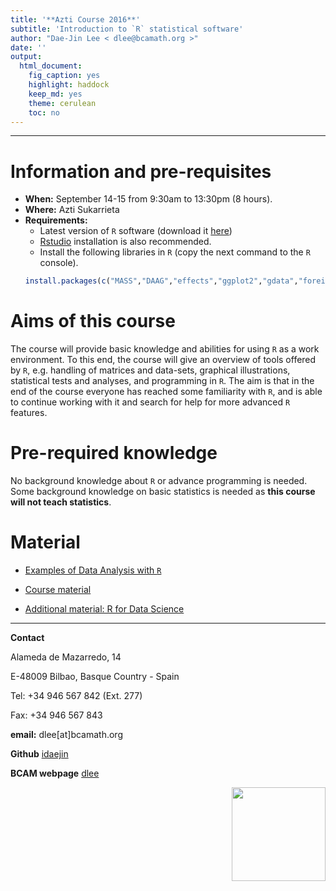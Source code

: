 ```yaml
---
title: '**Azti Course 2016**'
subtitle: 'Introduction to `R` statistical software'
author: "Dae-Jin Lee < dlee@bcamath.org >"
date: ''
output:
  html_document:
    fig_caption: yes
    highlight: haddock
    keep_md: yes
    theme: cerulean
    toc: no
---
```



----------------------------

# Information and pre-requisites

* **When:** September 14-15 from 9:30am to 13:30pm (8 hours).
* **Where:** Azti Sukarrieta
* **Requirements:**
    * Latest version of `R` software (download it [here](https://www.r-project.org))
    * [Rstudio](https://www.rstudio.com) installation is also recommended.
    * Install the following libraries in `R` (copy the next command to the `R` console).
```r
install.packages(c("MASS","DAAG","effects","ggplot2","gdata","foreign","Hmisc","xlsx","psych","graphics","gplots","calibrate","corrplot","RgoogleMaps","ggmap"))
```


# Aims of this course

The course will provide basic knowledge and abilities for using `R` as a work environment. To this end, the course will give an overview of tools offered by `R`, e.g. handling of matrices and data-sets, graphical illustrations, statistical tests and analyses, and programming in `R`. The aim is that in the end of the course everyone has reached some familiarity with `R`, and is able to continue working with it and search for help for more advanced `R` features.

# Pre-required knowledge

No background knowledge about `R` or advance programming is needed. Some background knowledge on basic statistics is needed as **this course will not teach statistics**. 

<!--* **Download all material** [here](http://idaejin.github.io/bcam-courses/neiker-2016/material.zip)
-->


# Material

  *   [Examples of Data Analysis with `R`](http://idaejin.github.io/bcam-courses/azti-2016/introR/examples.html)

  * [Course material](http://idaejin.github.io/bcam-courses/azti-2016/introR/)


  * [Additional material: R for Data Science](http://r4ds.had.co.nz/)

-----------------------------------------------------

**Contact**

Alameda de Mazarredo, 14

E-48009 Bilbao, Basque Country - Spain

Tel: +34 946 567 842 (Ext. 277)

Fax: +34 946 567 843

**email:** dlee[at]bcamath.org

**Github** [idaejin](https://github.com/idaejin/)

**BCAM webpage** [dlee](http://www.bcamath.org/en/people/dlee)

<img src="http://www.bcamath.org/public_images/logo_bcam.jpg" style="width: 150px;" align="right">


